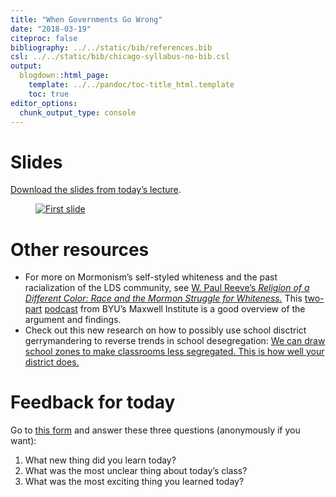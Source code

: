 ```yaml
---
title: "When Governments Go Wrong"
date: "2018-03-19"
citeproc: false
bibliography: ../../static/bib/references.bib
csl: ../../static/bib/chicago-syllabus-no-bib.csl
output:
  blogdown::html_page:
    template: ../../pandoc/toc-title_html.template
    toc: true
editor_options: 
  chunk_output_type: console
---
```


# Slides

[Download the slides from today's lecture](/slides/MPA-612_2018-03-19.pdf).

<figure>
[![First slide](/images/slides/slides_2018-03-19.png)](/slides/MPA-612_2018-03-19.pdf)
</figure>


# Other resources

- For more on Mormonism's self-styled whiteness and the past racialization of the LDS community, see [W. Paul Reeve's *Religion of a Different Color: Race and the Mormon Struggle for Whiteness.*](https://www.amazon.com/gp/product/0199754071/) This [two-part](https://mi.byu.edu/mip-22-reeve-parshall-p1/) [podcast](https://mi.byu.edu/mip-23-mormonism-race-reeve-parshall-p2/) from BYU's Maxwell Institute is a good overview of the argument and findings.
- Check out this new research on how to possibly use school disctrict gerrymandering to reverse trends in school desegregation: [We can draw school zones to make classrooms less segregated. This is how well your district does.](https://www.vox.com/2018/1/8/16822374/school-segregation-gerrymander-map)


# Feedback for today

Go to [this form](https://goo.gl/forms/zQfgNKUUKF0Jlgfh2) and answer these three questions (anonymously if you want):

1. What new thing did you learn today?
2. What was the most unclear thing about today's class?
3. What was the most exciting thing you learned today?
